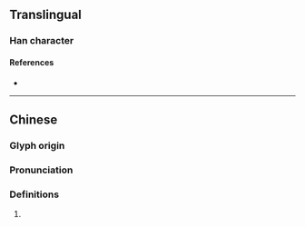 {{character info}}
==Translingual==

===Han character===
{{Han char|rn=61|rad=心|as=05|sn=8|four=97047|canj=PRVP|ids=⿰忄民}}

====References====
* {{Han ref|kx=0379.140|dkj=10428|dj=0707.220|hdz=42288.020|uh=600B|ud=24587|bh=CC7E|bd=52350}}

----

==Chinese==
{{zh-forms}}

===Glyph origin===
{{Han etym}}

===Pronunciation===
{{zh-pron
|m=mín
|c=man4
|mc=y
|oc=y
|cat=
}}

===Definitions===
{{zh-hanzi}}

# {{rfdef|zh}}
